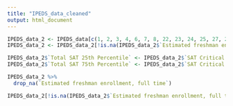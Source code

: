 ```yaml
---
title: "IPEDS_data_cleaned"
output: html_document
---
```

```r
IPEDS_data_2 <- IPEDS_data[c(1, 2, 3, 4, 6, 7, 8, 22, 23, 24, 25, 27, 28, 29, 30, 31, 32, 42, 65, 66, 70, 73, 75, 80, 83, 84, 85, 86, 88, 89)]
IPEDS_data_2 <- IPEDS_data_2[!is.na(IPEDS_data_2$`Estimated freshman enrollment, full time`),]
```

```r
IPEDS_data_2$`Total SAT 25th Percentile` <- IPEDS_data_2$`SAT Critical Reading 25th percentile score`+ IPEDS_data_2$`SAT Math 25th percentile score`
IPEDS_data_2$`Total SAT 75th Percentile` <- IPEDS_data_2$`SAT Critical Reading 75th percentile score`+ IPEDS_data_2$`SAT Math 75th percentile score`
```

```r
IPEDS_data_2 %>% 
  drop_na(`Estimated freshman enrollment, full time`)
```

```r
IPEDS_data_2[!is.na(IPEDS_data_2$`Estimated freshman enrollment, full time`),]
```

